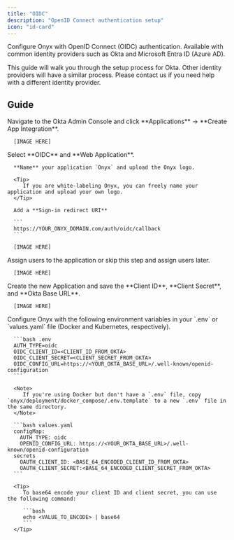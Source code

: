 ```yaml
---
title: "OIDC"
description: "OpenID Connect authentication setup"
icon: "id-card"
---
```


Configure Onyx with OpenID Connect (OIDC) authentication. Available with common identity providers such as Okta and Microsoft Entra ID (Azure AD).

<EnterpriseEditionInfo />

This guide will walk you through the setup process for Okta. Other identity providers will have a similar process. 
Please contact us if you need help with a different identity provider.

## Guide
<Steps>
   <Step title="Create Okta Application">
      Navigate to the Okta Admin Console and click **Applications** → **Create App Integration**.

      [IMAGE HERE]
   </Step>

   <Step title="Configure Okta Application">
      Select **OIDC** and **Web Application**.

      **Name** your application `Onyx` and upload the Onyx logo.

      <Tip>
         If you are white-labeling Onyx, you can freely name your application and upload your own logo.
      </Tip>

      Add a **Sign-in redirect URI**

      ```
      https://YOUR_ONYX_DOMAIN.com/auth/oidc/callback
      ```

      [IMAGE HERE]
   </Step>

   <Step title="Assign Users to Application">
      Assign users to the application or skip this step and assign users later.

      [IMAGE HERE]
   </Step>
   
   <Step title="Save OIDC Credentials">
      Create the new Application and save the **Client ID**, **Client Secret**, and **Okta Base URL**.

      [IMAGE HERE]
   </Step>

   <Step title="Configure Onyx for OIDC">
      Configure Onyx with the following environment variables in your `.env` or `values.yaml` file (Docker and Kubernetes, respectively).

      ```bash .env
      AUTH_TYPE=oidc
      OIDC_CLIENT_ID=<CLIENT_ID_FROM_OKTA>
      OIDC_CLIENT_SECRET=<CLIENT_SECRET_FROM_OKTA>
      OIDC_CONFIG_URL=https://<YOUR_OKTA_BASE_URL>/.well-known/openid-configuration
      ```

      <Note>
         If you're using Docker but don't have a `.env` file, copy `onyx/deployment/docker_compose/.env.template` to a new `.env` file in the same directory.
      </Note>

      ```bash values.yaml
      configMap:
        AUTH_TYPE: oidc
        OPENID_CONFIG_URL: https://<YOUR_OKTA_BASE_URL>/.well-known/openid-configuration
      secrets
        OAUTH_CLIENT_ID: <BASE_64_ENCODED_CLIENT_ID_FROM_OKTA>
        OAUTH_CLIENT_SECRET:<BASE_64_ENCODED_CLIENT_SECRET_FROM_OKTA>
      ```

      <Tip>
         To base64 encode your client ID and client secret, you can use the following command:

         ```bash
         echo <VALUE_TO_ENCODE> | base64
         ```
      </Tip>
   </Step>
</Steps>

